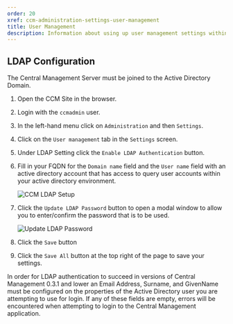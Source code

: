 ```yaml
---
order: 20
xref: ccm-administration-settings-user-management
title: User Management
description: Information about using up user management settings within the Administration Settings screen
---
```


## LDAP Configuration

<Callout type="info">
    The Central Management Server must be joined to the Active Directory Domain.
</Callout>

1. Open the CCM Site in the browser.
1. Login with the `ccmadmin` user.
1. In the left-hand menu click on `Administration` and then `Settings`.
1. Click on the `User management` tab in the `Settings` screen.
1. Under LDAP Setting click the `Enable LDAP Authentication` button.
1. Fill in your FQDN for the `Domain name` field and the `User name` field with an active directory account that has access to query user accounts within your active directory environment.

    ![CCM LDAP Setup](/images/ccm-playwright/administration/settings/user-management-checkbox-enable-ldap.png)

1. Click the `Update LDAP Password` button to open a modal window to allow you to enter/confirm the password that is to be used.

    ![Update LDAP Password](/images/ccm-playwright/administration/settings/user-management-modal-ldap-password.png)

1. Click the `Save` button
1. Click the `Save All` button at the top right of the page to save your settings.

<Callout type="info">
    In order for LDAP authentication to succeed in versions of Central Management 0.3.1 and lower
    an Email Address, Surname, and GivenName must be configured on the properties of the Active Directory user you are
    attempting to use for login. If any of these fields are empty, errors will be encountered when attempting to login
    to the Central Management application.
</Callout>
